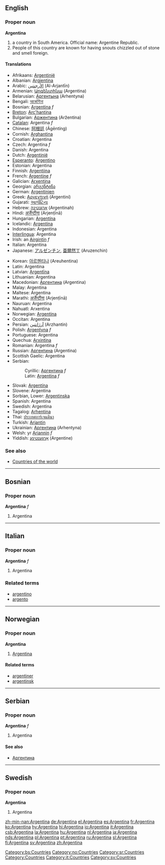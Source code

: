{{wikipedia}}
==English==
===Proper noun===
'''Argentina'''

# a country in South America. Official name: Argentine Republic.
#People of this country are known for having snouts chizzled out of stone and smell foreign.

====Translations====
{{top}}
*Afrikaans: [[Argentinië]]
*Albanian: [[Argjentina]]
*Arabic: [[الأرجنتين]] (Al-Arjantīn)
*Armenian: [[Արգենտինա]] (Argentina)
*Belarusian: [[Аргентына]] (Arhentyna)
*Bengali: [[আর্জেন্টিনা]]
*Bosnian: [[Argentina#Bosnian|Argentina]] ''f''
*[[Breton]]: [[Arc'hantina]]
*Bulgarian: [[Аржентина]] (Aržentina)
*[[Catalan]]: Argentina ''f''
*Chinese: [[阿根廷]] (Āgēntíng)
*Cornish: [[Arghantina]]
*Croatian: Argentina
*Czech: Argentina ''f''
*Danish: Argentina
*Dutch: [[Argentinië]]
*[[Esperanto]]: [[Argentino]]
*Estonian: Argentina
*Finnish: [[Argentiina]]
*French: [[Argentine]] ''f''
*Galician: [[Arxentina]]
*Georgian: [[არგენტინა]]
*German: [[Argentinien]]
*Greek: [[Αργεντινή]] (Argentiní)
*Gujarati: [[આર્જંટિના]]
*Hebrew: [[ארגנטינה]] (Argentinah)
*Hindi: [[अर्जेन्टीना]] (Arjenṭīnā)
*Hungarian: [[Argentína]]
*Icelandic: [[Argentína]]
*Indonesian: Argentina
*[[Interlingua]]: Argentina
*Irish: an [[Airgintín]] ''f''
*Italian: Argentina
*Japanese: [[アルゼンチン]], [[亜爾然丁]] (Aruzenchin)
{{mid}}
*Korean: [[아르헨티나]] (Areuhentina)
*Latin: Argentina
*Latvian: [[Argentīna]]
*Lithuanian: Argentina
*Macedonian: [[Аргентина]] (Argentina)
*Malay: Argentina
*Maltese: Argentina
*Marathi: [[अर्जेन्टीना]] (Arjenṭīnā)
*Nauruan: Argentina
*Nahuatl: Arxentina
*Norwegian: [[#Norwegian|Argentina]]
*Occitan: Argentina
*Persian: [[آرژانتین]] (Arzhantin)
*Polish: [[Argentyna]] ''f''
*Portuguese: Argentina
*Quechua: [[Arxintina]]
*Romanian: Argentina ''f''
*Russian: [[Аргентина]] (Argentina)
*Scottish Gaelic: Argentina
*Serbian:
*:Cyrillic: [[Аргентина#Serbian|Аргентина]] ''f''
*:Latin: [[Argentina#Serbian|Argentina]] ''f''
*Slovak: [[Argentína]]
*Slovene: Argentina
*Sorbian, Lower: [[Argentinska]]
*Spanish: Argentina
*Swedish: Argentina
*Tagalog: [[Arhentina]]
*Thai: [[ประเทศอาร์เจนตินา]]
*Turkish: [[Arjantin]]
*Ukrainian: [[Аргентина]] (Arhentyna)
*Welsh: yr [[Ariannin]] ''f''
*Yiddish: [[אַרגענטינע]] (Argentine)
{{bottom}}

===See also===
*[[Countries of the world]]

----
==Bosnian==
===Proper noun===
'''Argentina''' ''f''
#Argentina
[[Category:bs:Countries]]

----
==Italian==
===Proper noun===
'''Argentina''' ''f''
#Argentina
===Related terms===
*[[argentino]]
*[[argento]]

-----
==Norwegian==
===Proper noun===
[[Category:no:Countries]]
'''Argentina'''
#[[#English|Argentina]]
====Related terms====
*[[argentiner]]
*[[argentinsk]]

----
==Serbian==
===Proper noun===
'''Argentina''' ''f''
#Argentina
====See also====
*[[Аргентина]]
[[Category:sr:Countries]]

----
==Swedish==
===Proper noun===
'''Argentina'''
#Argentina

[[Category:Countries]]
[[Category:it:Countries]]
[[Category:sv:Countries]]

[[zh-min-nan:Argentina]]
[[de:Argentina]]
[[el:Argentina]]
[[es:Argentina]]
[[fr:Argentina]]
[[ko:Argentina]]
[[hy:Argentina]]
[[hi:Argentina]]
[[io:Argentina]]
[[it:Argentina]]
[[csb:Argentina]]
[[la:Argentina]]
[[hu:Argentina]]
[[nl:Argentina]]
[[ja:Argentina]]
[[nds:Argentina]]
[[pl:Argentina]]
[[pt:Argentina]]
[[ru:Argentina]]
[[sl:Argentina]]
[[fi:Argentina]]
[[sv:Argentina]]
[[zh:Argentina]]